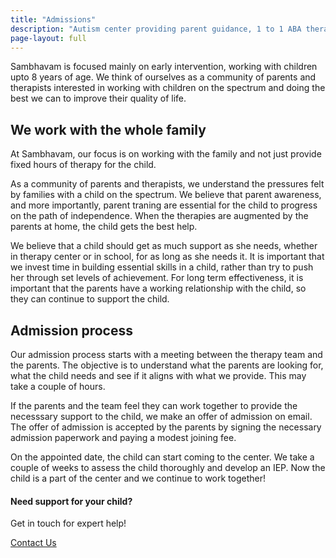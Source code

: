 ```yaml
---
title: "Admissions"
description: "Autism center providing parent guidance, 1 to 1 ABA therapy, speech and occupational therapy. Integrated school, school readiness programs, social skills, reemdial classes, life skills. Locations: BTM Layout and Brookfields, Whitefield, Bangalore. Experienced team, family focused approach."
page-layout: full
---
```


Sambhavam is focused mainly on early intervention, working with children upto 8 years of age. We think of ourselves as a community of parents and therapists interested in working with children on the spectrum and doing the best we can to improve their quality of life.

## We work with the whole family

At Sambhavam, our focus is on working with the family and not just provide fixed hours of therapy for the child.

As a community of parents and therapists, we understand the pressures felt by families with a child on the spectrum. We believe that parent awareness, and more importantly, parent traning are essential for the child to progress on the path of independence. When the therapies are augmented by the parents at home, the child gets the best help.

We believe that a child should get as much support as she needs, whether in therapy center or in school, for as long as she needs it. It is important that we invest time in building essential skills in a child, rather than try to push her through set levels of achievement. For long term effectiveness, it is important that the parents have a working relationship with the child, so they can continue to support the child.

## Admission process

Our admission process starts with a meeting between the therapy team and the parents. The objective is to understand what the parents are looking for, what the child needs and see if it aligns with what we provide. This may take a couple of hours.

If the parents and the team feel they can work together to provide the necesssary support to the child, we make an offer of admission on email. The offer of admission is accepted by the parents by signing the necessary admission paperwork and paying a modest joining fee.

On the appointed date, the child can start coming to the center. We take a couple of weeks to assess the child thoroughly and develop an IEP. Now the child is a part of the center and we continue to work together! 


::: {.page-cta}

#### Need support for your child?

Get in touch for expert help!

<a href="/contact" class="btn btn-primary">Contact Us</a>

:::